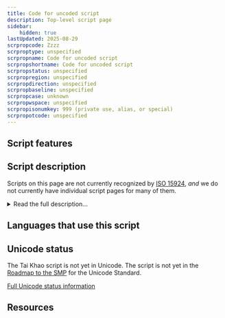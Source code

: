 ```yaml
---
title: Code for uncoded script
description: Top-level script page
sidebar:
    hidden: true
lastUpdated: 2025-08-29
scrpropcode: Zzzz
scrproptype: unspecified
scrpropname: Code for uncoded script
scrpropshortname: Code for uncoded script
scrpropstatus: unspecified
scrpropregion: unspecified
scrpropdirection: unspecified
scrpropbaseline: unspecified
scrpropcase: unknown
scrpropwspace: unspecified
scrpropisonumkey: 999 (private use, alias, or special)
scrpropotcode: unspecified
---
```



## Script features

<ScriptInfo />

## Script description

Scripts on this page are not currently recognized by [ISO 15924](http://www.unicode.org/iso15924/), _and_ we do not currently have individual script pages for many of them.

<details>
<summary>Read the full description...</summary>We also include scripts which have been rejected for encoding. If you have any information on these scripts, please add the information to the site. Your contributions can be a great help in refining and expanding the ISO 15924 standard.
</details>

## Languages that use this script

<WsList script='Zzzz' wsMax='5' />

## Unicode status

The Tai Khao script is not yet in Unicode. The script is not yet in the [Roadmap to the SMP](http://www.unicode.org/roadmaps/smp/) for the Unicode Standard.


[Full Unicode status information](/scrlang/unicode/zzzz-unicode)

## Resources

<ScriptResources detailSummary='seemore' />

